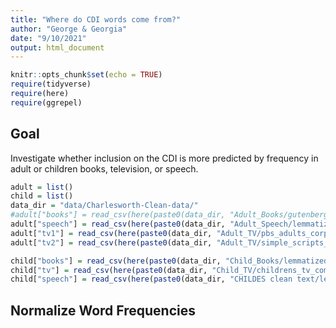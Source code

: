 ```yaml
---
title: "Where do CDI words come from?"
author: "George & Georgia"
date: "9/10/2021"
output: html_document
---
```


```r
knitr::opts_chunk$set(echo = TRUE)
require(tidyverse)
require(here)
require(ggrepel)
```


## Goal

Investigate whether inclusion on the CDI is more predicted by frequency in adult or children books, television, or speech.

```r
adult = list()
child = list()
data_dir = "data/Charlesworth-Clean-data/"
#adult["books"] = read_csv(here(paste0(data_dir, "Adult_Books/gutenberg_corpus.txt"))) # too big!
adult["speech"] = read_csv(here(paste0(data_dir, "Adult_Speech/lemmatized_adult_speech_corpus.txt"))) # or not lemma?
adult["tv1"] = read_csv(here(paste0(data_dir, "Adult_TV/pbs_adults_corpus.txt")))
adult["tv2"] = read_csv(here(paste0(data_dir, "Adult_TV/simple_scripts_corpus.txt")))

child["books"] = read_csv(here(paste0(data_dir, "Child_Books/lemmatized_child_books.txt")))
child["tv"] = read_csv(here(paste0(data_dir, "Child_TV/childrens_tv_combined_corpus.txt")))
child["speech"] = read_csv(here(paste0(data_dir, "CHILDES clean text/lemmatized_corpus_parents.txt")))
```

## Normalize Word Frequencies

```r

```

